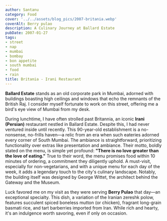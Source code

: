```yaml
---
author: Santanu
category: Food
cover: '../../assets/blog_pics/2007-britania.webp'
coverAlt: Berry pulao
description: A Culinary Journey at Ballard Estate
pubDate: 2007-01-27
tags:
- street
- nap
- mumbai
- bombay
- bon appetite
- south mumbai
- food
- rain
title: Britania - Irani Restaurant
---
```


**Ballard Estate** stands as an old corporate park in Mumbai, adorned with buildings boasting high ceilings and windows that echo the remnants of the British Raj. I consider myself fortunate to work on this street, offering me a bird's eye view of Mumbai from my desk.

During lunchtime, I have often strolled past Britannia, an iconic **Irani (Persian)** restaurant nestled in Ballard Estate. Despite this, I had never ventured inside until recently. This 90-year-old establishment is a no-nonsense, no-frills haven—a relic from an era when such eateries adorned every corner of South Mumbai. The ambiance is straightforward, prioritizing functionality over extras like presentation and ambiance. Their motto, boldly stated on the menu, is simple yet profound: **"There is no love greater than the love of eating."** True to their word, the menu promises food within 10 minutes of ordering, a commitment they diligently uphold. A must-visit, especially for non-vegetarians, and with a unique menu for each day of the week, it adds a legendary touch to the city's culinary landscape. Notably, the building itself was designed by George Wittet, the architect behind the Gateway and the Museum.

Luck favored me on my visit as they were serving **Berry Pulao** that day—an exceptional specialty. This dish, a variation of the Iranian zereshk polow, features succulent spiced boneless mutton (or chicken), fragrant long-grain basmati rice, and tart barberries imported from Iran. While rich and hearty, it's an indulgence worth savoring, even if only on occasion.